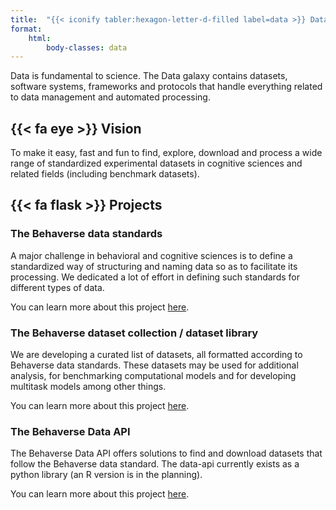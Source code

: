```yaml
---
title:  "{{< iconify tabler:hexagon-letter-d-filled label=data >}} Data"
format:
    html:
        body-classes: data
---
```



Data is fundamental to science. The Data galaxy contains datasets, software systems, frameworks and protocols that handle everything related to data management and automated processing.

## {{< fa eye >}}  Vision
To make it easy, fast and fun to find, explore, download and process a wide range of standardized experimental datasets in cognitive sciences and related fields (including benchmark datasets). 

## {{< fa flask >}} Projects
### The Behaverse data standards
A major challenge in behavioral and cognitive sciences is to define a standardized way of structuring and naming data so as to facilitate its processing. We dedicated a lot of effort in defining such standards for different types of data. 

::: {.callout}
You can learn more about this project [here](/standards/index.qmd).
:::

### The Behaverse dataset collection / dataset library
We are developing a curated list of datasets, all formatted according to Behaverse data standards. These datasets may be used for additional analysis, for benchmarking computational models and for developing multitask models among other things.

::: {.callout}
You can learn more about this project [here](/data/datasets.qmd).
:::


### The Behaverse Data API
The Behaverse Data API offers solutions to find and download datasets that follow the Behaverse data standard. The data-api currently exists as a python library (an R version is in the planning). 

::: {.callout}
You can learn more about this project [here](https://behaverse.github.io/data-api).
:::
